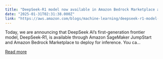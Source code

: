 ```yaml
---
title: "DeepSeek-R1 model now available in Amazon Bedrock Marketplace and Amazon SageMaker JumpStart"
date: "2025-01-31T02:31:38.000Z"
link: "https://aws.amazon.com/blogs/machine-learning/deepseek-r1-model-now-available-in-amazon-bedrock-marketplace-and-amazon-sagemaker-jumpstart/"
---
```


Today, we are announcing that DeepSeek AI’s first-generation frontier model, DeepSeek-R1, is available through Amazon SageMaker JumpStart and Amazon Bedrock Marketplace to deploy for inference. You ca...

[Read more](https://aws.amazon.com/blogs/machine-learning/deepseek-r1-model-now-available-in-amazon-bedrock-marketplace-and-amazon-sagemaker-jumpstart/)
